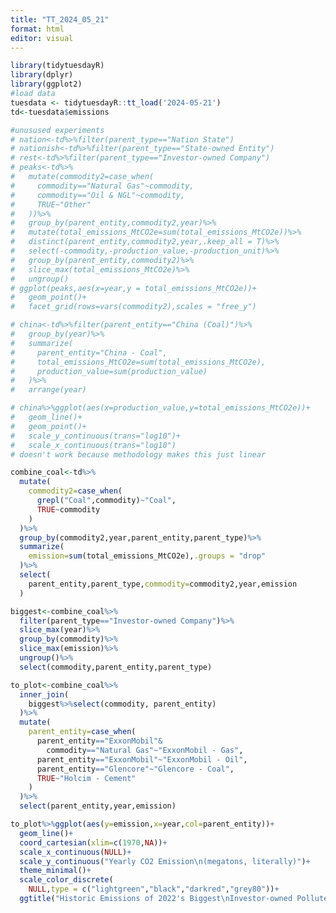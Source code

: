 ```yaml
---
title: "TT_2024_05_21"
format: html
editor: visual
---
```


```r
library(tidytuesdayR)
library(dplyr)
library(ggplot2)
#load data
tuesdata <- tidytuesdayR::tt_load('2024-05-21')
td<-tuesdata$emissions

#unusused experiments
# nation<-td%>%filter(parent_type=="Nation State")
# nationish<-td%>%filter(parent_type=="State-owned Entity")
# rest<-td%>%filter(parent_type=="Investor-owned Company")
# peaks<-td%>%
#   mutate(commodity2=case_when(
#     commodity=="Natural Gas"~commodity,
#     commodity=="Oil & NGL"~commodity,
#     TRUE~"Other"
#   ))%>%
#   group_by(parent_entity,commodity2,year)%>%
#   mutate(total_emissions_MtCO2e=sum(total_emissions_MtCO2e))%>%
#   distinct(parent_entity,commodity2,year,.keep_all = T)%>%
#   select(-commodity,-production_value,-production_unit)%>%
#   group_by(parent_entity,commodity2)%>%
#   slice_max(total_emissions_MtCO2e)%>%
#   ungroup()
# ggplot(peaks,aes(x=year,y = total_emissions_MtCO2e))+
#   geom_point()+
#   facet_grid(rows=vars(commodity2),scales = "free_y")

# china<-td%>%filter(parent_entity=="China (Coal)")%>%
#   group_by(year)%>%
#   summarize(
#     parent_entity="China - Coal",
#     total_emissions_MtCO2e=sum(total_emissions_MtCO2e),
#     production_value=sum(production_value)
#   )%>%
#   arrange(year)

# china%>%ggplot(aes(x=production_value,y=total_emissions_MtCO2e))+
#   geom_line()+
#   geom_point()+
#   scale_y_continuous(trans="log10")+
#   scale_x_continuous(trans="log10")
# doesn't work because methodology makes this just linear

combine_coal<-td%>%
  mutate(
    commodity2=case_when(
      grepl("Coal",commodity)~"Coal",
      TRUE~commodity
    )
  )%>%
  group_by(commodity2,year,parent_entity,parent_type)%>%
  summarize(
    emission=sum(total_emissions_MtCO2e),.groups = "drop"
  )%>%
  select(
    parent_entity,parent_type,commodity=commodity2,year,emission
  )

biggest<-combine_coal%>%
  filter(parent_type=="Investor-owned Company")%>%
  slice_max(year)%>%
  group_by(commodity)%>%
  slice_max(emission)%>%
  ungroup()%>%
  select(commodity,parent_entity,parent_type)

to_plot<-combine_coal%>%
  inner_join(
    biggest%>%select(commodity, parent_entity)
  )%>%
  mutate(
    parent_entity=case_when(
      parent_entity=="ExxonMobil"&
        commodity=="Natural Gas"~"ExxonMobil - Gas",
      parent_entity=="ExxonMobil"~"ExxonMobil - Oil",
      parent_entity=="Glencore"~"Glencore - Coal",
      TRUE~"Holcim - Cement"
    )
  )%>%
  select(parent_entity,year,emission)

to_plot%>%ggplot(aes(y=emission,x=year,col=parent_entity))+
  geom_line()+
  coord_cartesian(xlim=c(1970,NA))+
  scale_x_continuous(NULL)+
  scale_y_continuous("Yearly CO2 Emission\n(megatons, literally)")+
  theme_minimal()+
  scale_color_discrete(
    NULL,type = c("lightgreen","black","darkred","grey80"))+
  ggtitle("Historic Emissions of 2022's Biggest\nInvestor-owned Polluters per Area within their Specialty")

```

